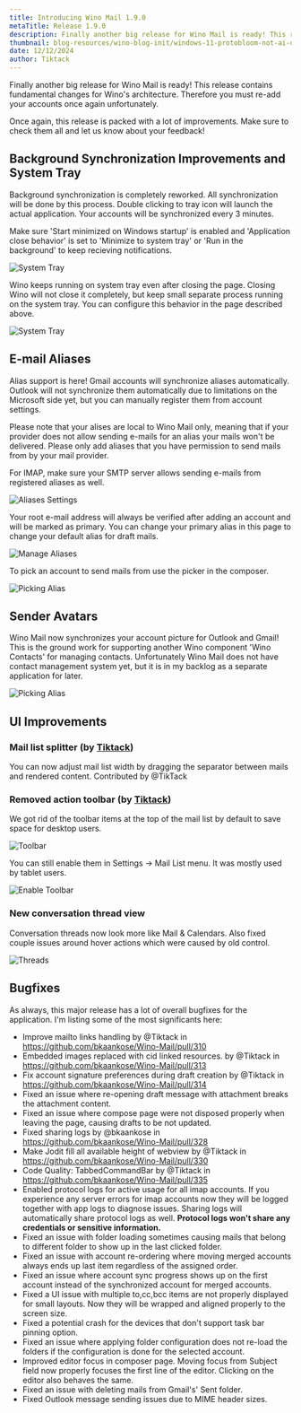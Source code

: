```yaml
---
title: Introducing Wino Mail 1.9.0
metaTitle: Release 1.9.0
description: Finally another big release for Wino Mail is ready! This release contains fundamental changes for Wino's architecture. Therefore you must re-add your accounts once again unfortunately. Once again, this release is packed with a lot of improvements. Make sure to check them all and let us know about your feedback!
thumbnail: blog-resources/wino-blog-init/windows-11-protobloom-not-ai-upscaled-v0-63ej7xvcnw2e1.webp
date: 12/12/2024
author: Tiktack
---
```

Finally another big release for Wino Mail is ready! This release contains fundamental changes for Wino's architecture. Therefore you must re-add your accounts once again unfortunately.

Once again, this release is packed with a lot of improvements. Make sure to check them all and let us know about your feedback!

## Background Synchronization Improvements and System Tray

Background synchronization is completely reworked. All synchronization will be done by this process. Double clicking to tray icon will launch the actual application. Your accounts will be synchronized every 3 minutes.

Make sure 'Start minimized on Windows startup' is enabled and 'Application close behavior' is set to 'Minimize to system tray' or 'Run in the background' to keep recieving notifications. 

![System Tray](https://www.winomail.app/patchNotes/190/backgroundsync2.png)

Wino keeps running on system tray even after closing the page. Closing Wino will not close it completely, but keep small separate process running on the system tray. You can configure this behavior in the page described above.

![System Tray](https://www.winomail.app/patchNotes/190/backgroundsync1.png)

## E-mail Aliases 

Alias support is here! Gmail accounts will synchronize aliases automatically. Outlook will not synchronize them automatically due to limitations on the Microsoft side yet, but you can manually register them from account settings. 

Please note that your alises are local to Wino Mail only, meaning that if your provider does not allow sending e-mails for an alias your mails won't be delivered. Please only add aliases that you have permission to send mails from by your mail provider.

For IMAP, make sure your SMTP server allows sending e-mails from registered aliases as well.

![Aliases Settings](https://www.winomail.app/patchNotes/190/alias1.png)

Your root e-mail address will always be verified after adding an account and will be marked as primary. You can change your primary alias in this page to change your default alias for draft mails.

![Manage Aliases](https://www.winomail.app/patchNotes/190/alias2.png)

To pick an account to send mails from use the picker in the composer.

![Picking Alias](https://www.winomail.app/patchNotes/190/alias3.png)

## Sender Avatars

Wino Mail now synchronizes your account picture for Outlook and Gmail! This is the ground work for supporting another Wino component 'Wino Contacts' for managing contacts. Unfortunately Wino Mail does not have contact management system yet, but it is in my backlog as a separate application for later.

![Picking Alias](https://www.winomail.app/patchNotes/190/avatars1.png)

## UI Improvements

### Mail list splitter (by [Tiktack](https://github.com/Tiktack))

You can now adjust mail list width by dragging the separator between mails and rendered content. Contributed by @TikTack

### Removed action toolbar (by [Tiktack](https://github.com/Tiktack))

We got rid of the toolbar items at the top of the mail list by default to save space for desktop users. 

![Toolbar](https://www.winomail.app/patchNotes/190/ui1.png)

You can still enable them in Settings -> Mail List menu. It was mostly used by tablet users.

![Enable Toolbar](https://www.winomail.app/patchNotes/190/ui2.png)

### New conversation thread view

Conversation threads now look more like Mail & Calendars. Also fixed couple issues around hover actions which were caused by old control.

![Threads](https://www.winomail.app/patchNotes/190/ui3.png)

## Bugfixes

As always, this major release has a lot of overall bugfixes for the application. I'm listing some of the most significants here:

* Improve mailto links handling by @Tiktack in https://github.com/bkaankose/Wino-Mail/pull/310
* Embedded images replaced with cid linked resources.  by @Tiktack in https://github.com/bkaankose/Wino-Mail/pull/313
* Fix account signature preferences during draft creation by @Tiktack in https://github.com/bkaankose/Wino-Mail/pull/314
* Fixed an issue where re-opening draft message with attachment breaks the attachment content.
* Fixed an issue where compose page were not disposed properly when leaving the page, causing drafts to be not updated.
* Fixed sharing logs by @bkaankose in https://github.com/bkaankose/Wino-Mail/pull/328
* Make Jodit fill all available height of webview by @Tiktack in https://github.com/bkaankose/Wino-Mail/pull/330
* Code Quality: TabbedCommandBar by @Tiktack in https://github.com/bkaankose/Wino-Mail/pull/335
* Enabled protocol logs for active usage for all imap accounts. If you experience any server errors for imap accounts now they will be logged together with app logs to diagnose issues. Sharing logs will automatically share protocol logs as well. **Protocol logs won't share any credentials or sensitive information.**
* Fixed an issue with folder loading sometimes causing mails that belong to different folder to show up in the last clicked folder.
* Fixed an issue with account re-ordering where moving merged accounts always ends up last item regardless of the assigned order.
* Fixed an issue where account sync progress shows up on the first account instead of the synchronized account for merged accounts.
* Fixed a UI issue with multiple to,cc,bcc items are not properly displayed for small layouts. Now they will be wrapped and aligned properly to the screen size.
* Fixed a potential crash for the devices that don't support task bar pinning option.
* Fixed an issue where applying folder configuration does not re-load the folders if the configuration is done for the selected account.
* Improved editor focus in composer page. Moving focus from Subject field now properly focuses the first line of the editor. Clicking on the editor also behaves the same.
* Fixed an issue with deleting mails from Gmail's' Sent folder.
* Fixed Outlook message sending issues due to MIME header sizes.
